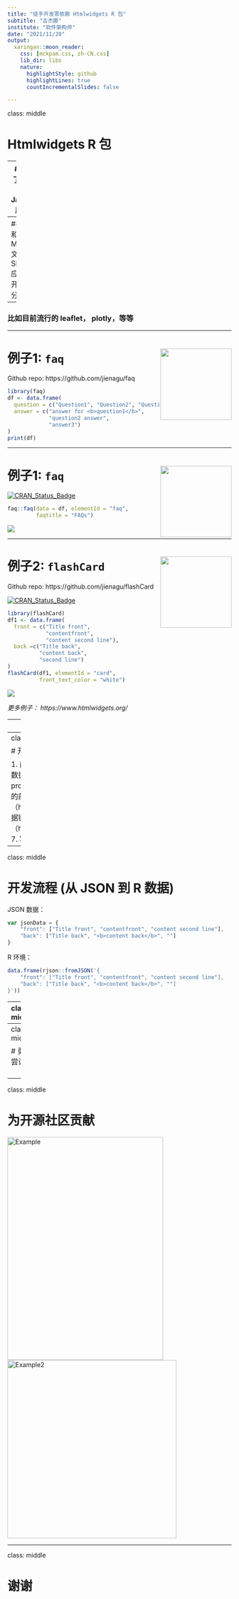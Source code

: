 ```yaml
---
title: "徒手开发零依赖 Htmlwidgets R 包"
subtitle: "古杰娜"
institute: "软件架构师"
date: "2021/11/20"
output:
  xaringan::moon_reader:
    css: [mckpam.css, zh-CN.css]
    lib_dir: libs
    nature:
      highlightStyle: github
      highlightLines: true
      countIncrementalSlides: false

---
```

class: middle

# Htmlwidgets R 包

--
### 提供了R语言链接Javascript库的接口

--
### 方便和丰富了R Markdown文档和Shiny Web应用程序的开发和共享分析成果

--
### 比如目前流行的 leaflet， plotly，等等

---

# 例子1: `faq`  <img src="www/faq_logo.png"  width="160px" align="right"/>

Github repo: https://github.com/jienagu/faq

```r
library(faq)
df <- data.frame(
  question = c("Question1", "Question2", "Question3"),
  answer = c("answer for <b>question1</b>", 
             "question2 answer", 
             "answer3")
)
print(df)
```

---

# 例子1: `faq`  <img src="www/faq_logo.png"  width="160px" align="right"/>

[![CRAN_Status_Badge](https://www.r-pkg.org/badges/version/faq)](https://cran.r-project.org/package=faq)

```r
faq::faq(data = df, elementId = "faq",
         faqtitle = "FAQs")
```

<img src="www/faq_gif.gif"/>

---

# 例子2: `flashCard`  <img src="www/flashCard_hex.png"  width="160px" align="right"/>

Github repo: https://github.com/jienagu/flashCard

[![CRAN_Status_Badge](https://www.r-pkg.org/badges/version/flashCard)](https://cran.r-project.org/package=flashCard)

```r
library(flashCard)
df1 <- data.frame(
  front = c("Title front",
            "contentfront", 
            "content second line"),
  back =c("Title back",
          "content back", 
          "second line")
)
flashCard(df1, elementId = "card", 
          front_text_color = "white")
```

<img src="www/flashCard.gif"/>

*更多例子： https://www.htmlwidgets.org/*

---
class: middle

# Htmlwidgets 架构

<img src="www/forestry_intro.png"/>

*注：`forestry` 包（https://github.com/jienagu/forestry）是用于重塑更复杂的内嵌式的 JSON*

---
class: middle

# 开发流程 

1. 前端开发：https://codepen.io/Jienagu/pen/qBdNbVy
2. 摘取相应的 JSON 数据格式
3. 转换 JSON 到 R 环境  
4. 用 htmlwidgets R 包(https://cran.r-project.org/web/packages/htmlwidgets/index.html) 建立基本框架
5. 把开发好的前端代码 （js， css）放到 inst/htmlwidgets/lib 目录里 （https://github.com/jienagu/faq/tree/master/inst/htmlwidgets）
6. 建立 R 数据链接 （https://github.com/jienagu/faq/blob/master/inst/htmlwidgets/faq.js#L25）
7. 写测试

---
class: middle

# 开发流程 (从 JSON 到 R 数据)

JSON 数据：

```js
var jsonData = {
	"front": ["Title front", "contentfront", "content second line"],
	"back": ["Title back", "<b>content back</b>", ""]
}
```

R 环境：
```r
data.frame(rjson::fromJSON('{
	"front": ["Title front", "contentfront", "content second line"],
	"back": ["Title back", "<b>content back</b>", ""]
}'))
```

---
class: middle

# 开发流程 (从 R 到 JSON 数据)

R 环境：

```r
library(htmlwidgets)
df1 <- data.frame(
  front = c("Title front",
            "contentfront", 
            "content second line"),
  back =c("Title back",
          "content back", 
          "second line")
)
## 转换到 JSON
htmlwidgets:::toJSON(df1)
```

<img src="www/R_JSON.png" align="left"/>

---
class: middle

# 勇于尝试

<img src="www/newton.gif" align="right"/>

---
class: middle

# 为开源社区贡献

<img src="www/R_welcome.jpeg" alt="Example" width="350" height="500">
<img src="www/Welcome2.png" alt="Example2" width="380" height="400">

---
class: middle

# 谢谢
